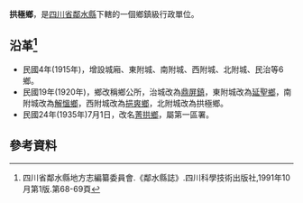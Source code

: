 '''拱極鄉'''，是[[四川省|四川省]][[鄰水縣|鄰水縣]]下轄的一個鄉鎮級行政單位。

== 沿革<ref>四川省鄰水縣地方志編纂委員會.《鄰水縣誌》.四川科學技術出版社,1991年10月第1版.第68-69頁</ref>==
* 民國4年(1915年)，增設城廂、東附城、南附城、西附城、北附城、民治等6鄉。 
* 民國19年(1920年)，鄉改稱鄉公所，治城改為[[鼎屏鎮|鼎屏鎮]]，東附城改為[[延聖鄉|延聖鄉]]，南附城改為[[解慍鄉|解慍鄉]]，西附城改為[[挹爽鄉|挹爽鄉]]，北附城改為拱極鄉。
* 民國24年(1935年)7月1日，改名[[菁拱鄉|菁拱鄉]]，屬第一區署。

== 參考資料 ==
{{reflist}}
{{行政區劃小作品}}
{{鄰水縣行政區劃（民國4年至民國24年7月1日）}}
{{鄰水縣行政區劃}}